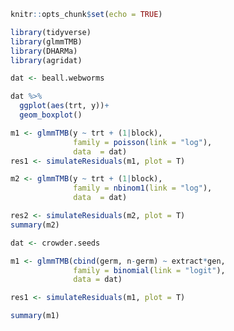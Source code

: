 ```r
knitr::opts_chunk$set(echo = TRUE)
```

```r
library(tidyverse)
library(glmmTMB)
library(DHARMa)
library(agridat)
```

```r
dat <- beall.webworms

dat %>% 
  ggplot(aes(trt, y))+
  geom_boxplot()

m1 <- glmmTMB(y ~ trt + (1|block),
              family = poisson(link = "log"),
              data  = dat)
res1 <- simulateResiduals(m1, plot = T)

```


```r
m2 <- glmmTMB(y ~ trt + (1|block),
              family = nbinom1(link = "log"),
              data  = dat)

res2 <- simulateResiduals(m2, plot = T)
summary(m2)
```

```r
dat <- crowder.seeds

m1 <- glmmTMB(cbind(germ, n-germ) ~ extract*gen,
              family = binomial(link = "logit"),
              data = dat)

res1 <- simulateResiduals(m1, plot = T)

summary(m1)
```
